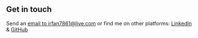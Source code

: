 ## Get in touch

Send an <a target="_blank" href="mailto:irfan7861@live.com">email to irfan7861@live.com</a> or find me on other platforms: <a target="_blank" href="https://in.linkedin.com/in/irfhaque">LinkedIn</a> & <a target="_blank" href="https://www.github.com/irfan7861">GitHub</a>



